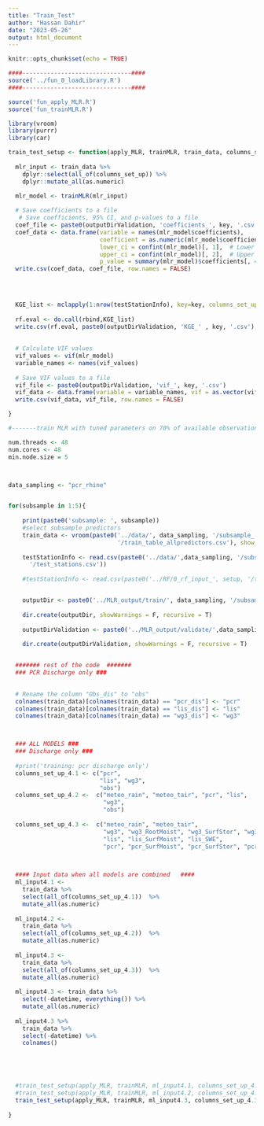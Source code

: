 ```yaml
---
title: "Train_Test"
author: "Hassan Dahir"
date: "2023-05-26"
output: html_document
---
```


```r
knitr::opts_chunk$set(echo = TRUE)
```

```r
####-------------------------------####
source('../fun_0_loadLibrary.R')
####-------------------------------####

source('fun_apply_MLR.R')
source('fun_trainMLR.R')
```


```r
library(vroom)  
library(purrr)
library(car)
```



```r
train_test_setup <- function(apply_MLR, trainMLR, train_data, columns_set_up, key) {
  
  mlr_input <- train_data %>% 
    dplyr::select(all_of(columns_set_up)) %>% 
    dplyr::mutate_all(as.numeric)
  
  mlr_model <- trainMLR(mlr_input)

  # Save coefficients to a file
   # Save coefficients, 95% CI, and p-values to a file
  coef_file <- paste0(outputDirValidation, 'coefficients_', key, '.csv')
  coef_data <- data.frame(variable = names(mlr_model$coefficients),
                          coefficient = as.numeric(mlr_model$coefficients),
                          lower_ci = confint(mlr_model)[, 1],  # Lower CI
                          upper_ci = confint(mlr_model)[, 2],  # Upper CI
                          p_value = summary(mlr_model)$coefficients[, 4])  # p-value
  write.csv(coef_data, coef_file, row.names = FALSE)

  

  
  KGE_list <- mclapply(1:nrow(testStationInfo), key=key, columns_set_up=columns_set_up, model=mlr_model, apply_MLR, mc.cores=1)  
  
  rf.eval <- do.call(rbind,KGE_list)
  write.csv(rf.eval, paste0(outputDirValidation, 'KGE_' , key, '.csv'), row.names = F)
  
  
  # Calculate VIF values
  vif_values <- vif(mlr_model)
  variable_names <- names(vif_values)
  
  # Save VIF values to a file
  vif_file <- paste0(outputDirValidation, 'vif_', key, '.csv')
  vif_data <- data.frame(variable = variable_names, vif = as.vector(vif_values))
  write.csv(vif_data, vif_file, row.names = FALSE)

}
```

```r
#-------train MLR with tuned parameters on 70% of available observations----------

num.threads <- 48
num.cores <- 48
min.node.size = 5



data_sampling <- "pcr_rhine" 


for(subsample in 1:5){
    
    print(paste0('subsample: ', subsample))
    #select subsample predictors
    train_data <- vroom(paste0('../data/', data_sampling, '/subsample_', subsample,
                               '/train_table_allpredictors.csv'), show_col_type=F)
    
    testStationInfo <- read.csv(paste0('../data/',data_sampling, '/subsample_',subsample,
      '/test_stations.csv'))
    
    #testStationInfo <- read.csv(paste0('../RF/0_rf_input_', setup, '/test_stations.csv'))


    outputDir <- paste0('../MLR_output/train/', data_sampling, '/subsample_',subsample,'/')
    
    dir.create(outputDir, showWarnings = F, recursive = T)
    
    outputDirValidation <- paste0('../MLR_output/validate/',data_sampling, '/subsample_',subsample,'/')
    
    dir.create(outputDirValidation, showWarnings = F, recursive = T)


  ####### rest of the code  #######
  ### PCR Discharge only ###
    

  # Rename the column "Obs_dis" to "obs"
  colnames(train_data)[colnames(train_data) == "pcr_dis"] <- "pcr"
  colnames(train_data)[colnames(train_data) == "lis_dis"] <- "lis"
  colnames(train_data)[colnames(train_data) == "wg3_dis"] <- "wg3"



  ### ALL MODELS ###
  ### Discharge only ###
  
  #print('training: pcr discharge only')
  columns_set_up_4.1 <- c("pcr", 
                          "lis", "wg3", 
                          "obs")
  columns_set_up_4.2 <-  c("meteo_rain", "meteo_tair", "pcr", "lis", 
                           "wg3",
                           "obs")
  
  columns_set_up_4.3 <-  c("meteo_rain", "meteo_tair", 
                           "wg3", "wg3_RootMoist", "wg3_SurfStor", "wg3_SWE",
                           "lis", "lis_SurfMoist", "lis_SWE", 
                           "pcr", "pcr_SurfMoist", "pcr_SurfStor", "pcr_SWE", "obs")


  
  #### Input data when all models are combined   #### 
  ml_input4.1 <- 
    train_data %>% 
    select(all_of(columns_set_up_4.1))  %>% 
    mutate_all(as.numeric) 
  
  ml_input4.2 <- 
    train_data %>% 
    select(all_of(columns_set_up_4.2))  %>% 
    mutate_all(as.numeric)
  
  ml_input4.3 <- 
    train_data %>% 
    select(all_of(columns_set_up_4.3))  %>% 
    mutate_all(as.numeric) 
  
  ml_input4.3 <- train_data %>%
    select(-datetime, everything()) %>%
    mutate_all(as.numeric)
    
  ml_input4.3 %>% 
    train_data %>% 
    select(-datetime) %>% 
    colnames()



  
  
  #train_test_setup(apply_MLR, trainMLR, ml_input4.1, columns_set_up_4.1, "all_dis")
  #train_test_setup(apply_MLR, trainMLR, ml_input4.2, columns_set_up_4.2, "all_dis_meteo")
  train_test_setup(apply_MLR, trainMLR, ml_input4.3, columns_set_up_4.3, "allpredictors")
  
}
```



